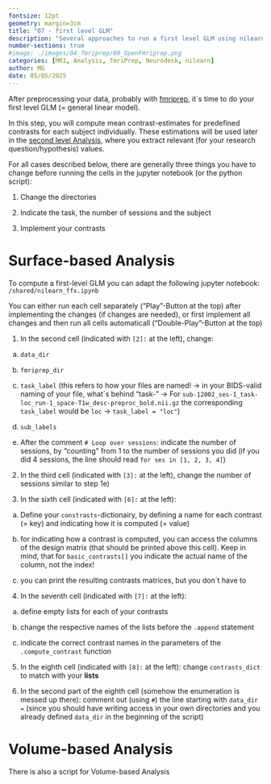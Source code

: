 ```yaml
---
fontsize: 12pt
geometry: margin=3cm
title: "07 - first level GLM"
description: "Several approaches to run a first level GLM using nilearn"
number-sections: true
#image: ./images/04_fmriprep/00_OpenFmriprep.png
categories: [MRI, Analysis, fmriPrep, Neurodesk, nilearn]
author: MG
date: 05/05/2025
---
```


After preprocessing your data, probably with [fmriprep](run_fmriprep.qmd), it´s time to do your first level GLM (= general linear model).

In this step, you will compute mean contrast-estimates for predefined contrasts for each subject individually. These estimations will be used later in the [second level Analysis](second_level_glm_nilearn.qmd), where you extract relevant (for your research question/hypothesis) values.

For all cases described below, there are generally three things you have to change before running the cells in the jupyter notebook (or the python script):

1.  Change the directories

2.  Indicate the task, the number of sessions and the subject

3.  Implement your contrasts

# Surface-based Analysis

To compute a first-level GLM you can adapt the following jupyter notebook: `/shared/nilearn_ffx.ipynb`

You can either run each cell separately ("Play"-Button at the top) after implementing the changes (if changes are needed), or first implement all changes and then run all cells automaticall ("Double-Play"-Button at the top)

1.  In the second cell (indicated with `[2]:` at the left), change:

<!-- -->

a)  `data_dir`

b)  `fmriprep_dir`

c)  `task_label` (this refers to how your files are named! $\to$ in your BIDS-valid naming of your file, what´s behind "task-" $\to$ For `sub-12002_ses-1_task-loc_run-1_space-T1w_desc-preproc_bold.nii.gz` the corresponding `task_label` would be `loc` $\to$ `task_label = "loc"`)

d)  `sub_labels`

e)  After the comment `# Loop over sessions`: indicate the number of sessions, by "counting" from 1 to the number of sessions you did (if you did 4 sessions, the line should read `for ses in [1, 2, 3, 4]`)

<!-- -->

2.  In the third cell (indicated with `[3]:` at the left), change the number of sessions similar to step 1e)

3.  In the sixth cell (indicated with `[6]:` at the left):

<!-- -->

a)  Define your `constrasts`-dictionairy, by defining a name for each contrast (= key) and indicating how it is computed (= value)

b)  for indicating how a contrast is computed, you can access the columns of the design matrix (that should be printed above this cell). Keep in mind, that for `basic_contrasts[]` you indicate the actual name of the column, not the index!

c)  you can print the resulting contrasts matrices, but you don´t have to

<!-- -->

4.  In the seventh cell (indicated with `[7]:` at the left):

<!-- -->

a)  define empty lists for each of your contrasts

b)  change the respective names of the lists before the `.append` statement

c)  indicate the correct contrast names in the parameters of the `.compute_contrast` function

<!-- -->

5.  In the eighth cell (indicated with `[8]:` at the left): change `contrasts_dict` to match with your **lists**

6.  In the second part of the eighth cell (somehow the enumeration is messed up there): comment out (using `#`) the line starting with `data_dir =` (since you should have writing access in your own directories and you already defined `data_dir` in the beginning of the script)

# Volume-based Analysis

There is also a script for Volume-based Analysis
